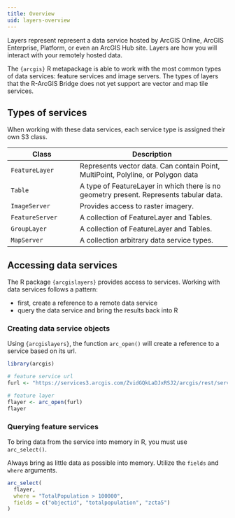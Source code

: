 ```yaml
---
title: Overview
uid: layers-overview
---
```


Layers represent represent a data service hosted by ArcGIS Online, ArcGIS Enterprise, Platform, or even an ArcGIS Hub site. Layers are how you will interact with your remotely hosted data. 

The `{arcgis}` R metapackage is able to work with the most common types of data services: feature services and image servers. The types of layers that the R-ArcGIS Bridge does not yet support are vector and map tile services. 


## Types of services 

When working with these data services, each service type is assigned their own S3 class. 


| Class | Description |
| ----- | ----------- |
| `FeatureLayer` | Represents vector data. Can contain Point, MultiPoint, Polyline, or Polygon data | 
| `Table` | A type of FeatureLayer in which there is no geometry present. Represents tabular data. | 
| `ImageServer` | Provides access to raster imagery.  | 
| `FeatureServer` | A collection of FeatureLayer and Tables. | 
| `GroupLayer` | A collection of FeatureLayer and Tables. | 
| `MapServer` | A collection arbitrary data service types. | 

## Accessing data services

The R package `{arcgislayers}` provides access to services. Working with data services follows a pattern:

- first, create a reference to a remote data service
- query the data service and bring the results back into R

### Creating data service objects

Using `{arcgislayers}`, the function `arc_open()` will create a reference to a service based on its url. 

```r
library(arcgis)

# feature service url
furl <- "https://services3.arcgis.com/ZvidGQkLaDJxRSJ2/arcgis/rest/services/PLACES_LocalData_for_BetterHealth/FeatureServer/4"

# feature layer
flayer <- arc_open(furl)
flayer
```

### Querying feature services 

To bring data from the service into memory in R, you must use `arc_select()`. 


:::{.callout-tip}
Always bring as little data as possible into memory. Utilize the `fields` and `where` arguments. 
:::

```r
arc_select(
  flayer,
  where = "TotalPopulation > 100000",
  fields = c("objectid", "totalpopulation", "zcta5")
)
```

